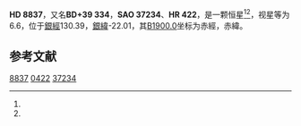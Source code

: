 {{Starbox begin
| name = HD 8837
}}
{{Starbox observe
| epoch = [[J2000.0|J2000.0]]
| constell = {{星座名待查}}<ref name=SIMBAD>{{cite web
 | url=http://simbad.u-strasbg.fr/simbad/sim-id?Ident=HR+422
 | title =Pulsating variable Star
 | publisher=Centre de Données astronomiques de Strasbourg
 | work=SIMBAD
 | accessdate=2012-07-13}}</ref><ref name=DATA>{{cite web
 | url=http://vizier.u-strasbg.fr/viz-bin/VizieR-5?-out.add=.&-source=5050&-corr=PK=HR&-out.max=9999&HR=422
 | title=VizieR Detailed Page
 | accessdate=2012-07-13
 | archive-date=2016-03-05
 | archive-url=https://web.archive.org/web/20160305005234/http://vizier.u-strasbg.fr/viz-bin/VizieR-5?-out.add=.&-source=5050&-corr=PK=HR&-out.max=9999&HR=422
 | dead-url=no
 }}</ref>
| 星官 = 
| ra = {{RA|1|27|47}}<ref name=SIMBAD /><ref name=DATA />
| dec = {{DEC|+40|20|8}}<ref name=SIMBAD /><ref name=DATA />
| appmag_v = 6.6<ref name=SIMBAD /><ref name=DATA />
}}
{{Starbox character
| class = A0III<ref name=SIMBAD /><ref name=DATA />
| b-v = -0.04<ref name=SIMBAD /><ref name=DATA />
| u-b = -0.17<ref name=SIMBAD /><ref name=DATA />
| r-i = <ref name=SIMBAD /><ref name=DATA />
| variable = 
}}
{{Starbox astrometry
| radial_v = -0.17
| prop_mo_ra = -1
| parallax = 
| p_error = 
}}
{{Starbox catalog
| names =BD+39 334，[[SAO星表|SAO]] 37234，[[HD星表|HD]] 8837，[[HR星表|HR]] 422}}
{{Starbox reference |Simbad=HR+422}}
{{Starbox end}}

'''HD 8837'''，又名'''BD+39 334'''，'''SAO 37234'''、'''HR 422'''，是一颗恒星<ref name=SIMBAD /><ref name=DATA />，视星等为6.6，位于[[銀道座標系|銀經]]130.39，[[銀道座標系|銀緯]]-22.01，其[[B1900.0|B1900.0]]坐标为赤經{{RA|1|21|58.8}}，赤緯{{DEC|+39|-22.01|1}}。

== 参考文献 ==
{{reflist}}

{{star-stub}}

[[Category:HD和HDE天體|8837]]
[[Category:HR天體|0422]]
[[Category:SAO天體|37234]]